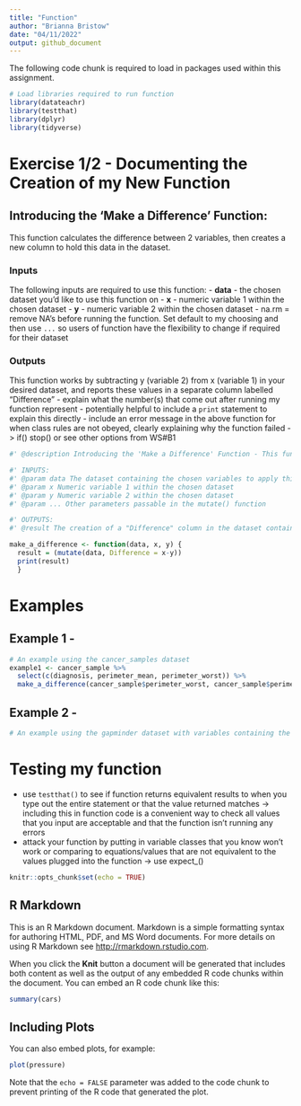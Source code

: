 ```yaml
---
title: "Function"
author: "Brianna Bristow"
date: "04/11/2022"
output: github_document
---
```


The following code chunk is required to load in packages used within this assignment.

```r
# Load libraries required to run function
library(datateachr)
library(testthat)
library(dplyr)
library(tidyverse)
```

# Exercise 1/2 - Documenting the Creation of my New Function

## Introducing the 'Make a Difference' Function:
This function calculates the difference between 2 variables, then creates a new column to hold this data in the dataset.

### Inputs
The following inputs are required to use this function:
- **data** - the chosen dataset you'd like to use this function on
- **x** - numeric variable 1 within the chosen dataset
- **y** - numeric variable 2 within the chosen dataset 
- na.rm = remove NA's before running the function. Set default to my choosing and then use `...` so users of function have the flexibility to change if required for their dataset

### Outputs
This function works by subtracting y (variable 2) from x (variable 1) in your desired dataset, and reports these values in a separate column labelled "Difference"
- explain what the number(s) that come out after running my function represent
- potentially helpful to include a `print` statement to explain this directly
- include an error message in the above function for when class rules are not obeyed, clearly explaining why the function failed -> if() stop() or see other options from WS#B1

```r
#' @description Introducing the 'Make a Difference' Function - This function calculates the difference between 2 variables, then creates a new column to hold these calculations in the dataset. 

#' INPUTS:
#' @param data The dataset containing the chosen variables to apply this function on
#' @param x Numeric variable 1 within the chosen dataset
#' @param y Numeric variable 2 within the chosen dataset 
#' @param ... Other parameters passable in the mutate() function

#' OUTPUTS:
#' @result The creation of a "Difference" column in the dataset containing the calculated differences of all the data points between the 2 variables

make_a_difference <- function(data, x, y) {
  result = (mutate(data, Difference = x-y))
  print(result)
  }
```

# Examples
## Example 1 - 
```r
# An example using the cancer_samples dataset 
example1 <- cancer_sample %>% 
  select(c(diagnosis, perimeter_mean, perimeter_worst)) %>% 
  make_a_difference(cancer_sample$perimeter_worst, cancer_sample$perimeter_mean)
```
## Example 2 -
```r
# An example using the gapminder dataset with variables containing the NA values

```


# Testing my function
- use `testthat()` to see if function returns equivalent results to when you type out the entire statement or that the value returned matches -> including this in function code is a convenient way to check all values that you input are acceptable and that the function isn't running any errors
- attack your function by putting in variable classes that you know won't work or comparing to equations/values that are not equivalent to the values plugged into the function -> use expect_() 

```r
knitr::opts_chunk$set(echo = TRUE)
```

## R Markdown

This is an R Markdown document. Markdown is a simple formatting syntax for authoring HTML, PDF, and MS Word documents. For more details on using R Markdown see <http://rmarkdown.rstudio.com>.

When you click the **Knit** button a document will be generated that includes both content as well as the output of any embedded R code chunks within the document. You can embed an R code chunk like this:

```r
summary(cars)
```

## Including Plots

You can also embed plots, for example:

```r
plot(pressure)
```

Note that the `echo = FALSE` parameter was added to the code chunk to prevent printing of the R code that generated the plot.

